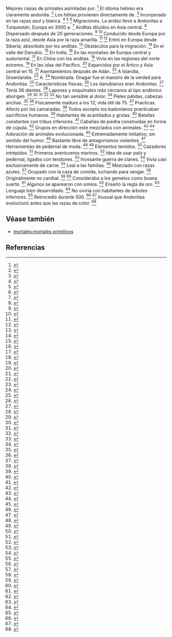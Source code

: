 Mejores cepas de primates asimiladas por. <ref>{{lib|LU|65|3|4}}</ref> El idioma hebreo era claramente andonita. <ref>{{lib|LU|80|8|2}}</ref> Los hititas provienen directamente de. <ref>{{lib|LU|80|8|2}}</ref> Incorporado en las razas azul y blanca. <ref>{{lib|LU|80|0|2}}</ref> <ref>{{lib|LU|80|3|2}}</ref> <ref>{{lib|LU|80|9|2}}</ref> Migraciones. La aridez llevó a Andonitas a Turquestán, Europa en 3000 a. <ref>{{lib|LU|80|9,6}}</ref> Anditas diluidos en Asia central. <ref>{{lib|LU|79|1|7}}</ref> Dispersado después de 20 generaciones. <ref>{{lib|LU|63|3|6}}</ref> <ref>{{lib|LU|63|5}}</ref> Conducido desde Europa por la raza azul, desde Asia por la raza amarilla. <ref>{{lib|LU|78|1|5}}</ref> <ref>{{lib|LU|79|6|1}}</ref> Entró en Europa desde Siberia; absorbido por los anditas. <ref>{{lib|LU|80|4|2}}</ref> Obstáculos para la migración. <ref>{{lib|LU|64|1|1-2}}</ref> En el valle del Danubio. <ref>{{lib|LU|80|8}}</ref> En India. <ref>{{lib|LU|79|2|2}}</ref> En las montañas de Europa central y sudoriental. <ref>{{lib|LU|80|8|2}}</ref> En China con los anditas. <ref>{{lib|LU|79|7|1}}</ref> Vivía en las regiones del norte extremo. <ref>{{lib|LU|64|7|16}}</ref> En las islas del Pacífico. <ref>{{lib|LU|79|6|3}}</ref> Esparcidos por el Ártico y Asia central en 15. <ref>{{lib|LU|78|3|7}}</ref> Asentamientos después de Adán. <ref>{{lib|LU|78|1|5}}</ref> A Islandia, Groenlandia. <ref>{{lib|LU|64|7|18}}</ref> A. <ref>{{lib|LU|64|7|17}}</ref> Nombrada. Onagar fue el maestro de la verdad para Andonitas. <ref>{{lib|LU|63|6}}</ref> Características físicas. <ref>{{lib|LU|63|4|1}}</ref> Los danubianos eran Andonitas. <ref>{{lib|LU|80|8|4-5}}</ref> Tenía 36 dientes. <ref>{{lib|LU|65|6|5}}</ref> Lapones y esquimales más cercanos al tipo andónico aborigen. <ref>{{lib|LU|61|6|3}}</ref> <ref>{{lib|LU|63|4|1}}</ref> <ref>{{lib|LU|65|2|7}}</ref> <ref>{{lib|LU|70|1|2}}</ref> <ref>{{lib|LU|81|4|9}}</ref> No tan sensible al dolor. <ref>{{lib|LU|63|4|2}}</ref> Pieles pálidas, cabezas anchas. <ref>{{lib|LU|80|8|2}}</ref> <ref>{{lib|LU|81|4|2-4}}</ref> Físicamente maduro a los 12; vida útil de 75. <ref>{{lib|LU|62|5|3}}</ref> Practicas. Afecto por los camaradas. <ref>{{lib|LU|63|4|4}}</ref> Todos excepto los badonianos practicaban sacrificios humanos. <ref>{{lib|LU|64|3|1}}</ref> Habitantes de acantilados y grutas. <ref>{{lib|LU|63|5|4}}</ref> Batallas constantes con tribus inferiores. <ref>{{lib|LU|63|4|4}}</ref> Cabañas de piedra construidas en forma de cúpula. <ref>{{lib|LU|63|5|5}}</ref> Grupos en dirección este mezclados con animales. <ref>{{lib|LU|64|1|7}}</ref> <ref>{{lib|LU|85|3|1}}</ref> Adoración de animales evolucionada. <ref>{{lib|LU|63|6|3}}</ref> Extremadamente imitativo; sin sentido del humor. <ref>{{lib|LU|63|4|2}}</ref> Bastante libre de antagonismos violentos. <ref>{{lib|LU|70|1|2}}</ref> Herramientas de pedernal de moda. <ref>{{lib|LU|63|5|6}}</ref> <ref>{{lib|LU|64|2|5}}</ref> Elementos temidos. <ref>{{lib|LU|63|6|3}}</ref> Cazadores intrépidos. <ref>{{lib|LU|63|5|6}}</ref> Primeros aventureros marinos. <ref>{{lib|LU|64|7|17}}</ref> Idea de usar palo y pedernal, ligados con tendones. <ref>{{lib|LU|68|5|4}}</ref> Incesante guerra de clanes. <ref>{{lib|LU|63|4|7-9}}</ref> Vivía casi exclusivamente de carne. <ref>{{lib|LU|63|5|6}}</ref> Leal a las familias. <ref>{{lib|LU|63|4|3}}</ref> Mezclado con razas azules. <ref>{{lib|LU|81|4|2-9}}</ref> Ocupado con la caza de comida, luchando para vengar. <ref>{{lib|LU|63|4|7}}</ref> Originalmente no caníbal. <ref>{{lib|LU|89|5|3-5}}</ref> <ref>{{lib|LU|89|6|1}}</ref> Consideraba a los gemelos como buena suerte. <ref>{{lib|LU|68|6|8}}</ref> Algunos se aparearon con simios. <ref>{{lib|LU|63|1|4}}</ref> Enseñó la regla de oro. <ref>{{lib|LU|70|1|2}}</ref> Lenguaje bien desarrollado. <ref>{{lib|LU|63|4|6}}</ref> No viviría con habitantes de árboles inferiores. <ref>{{lib|LU|64|1|1-2}}</ref> Retrocedió durante 500. <ref>{{lib|LU|63|5|7}}</ref> <ref>{{lib|LU|63|6|1}}</ref> Inusual que Andonitas evolucionó antes que las razas de color. <ref>{{lib|LU|64|6|2}}</ref> 

== Véase también ==

* [[mortales:mortales primitivos]]


== Referencias ==

<references />

